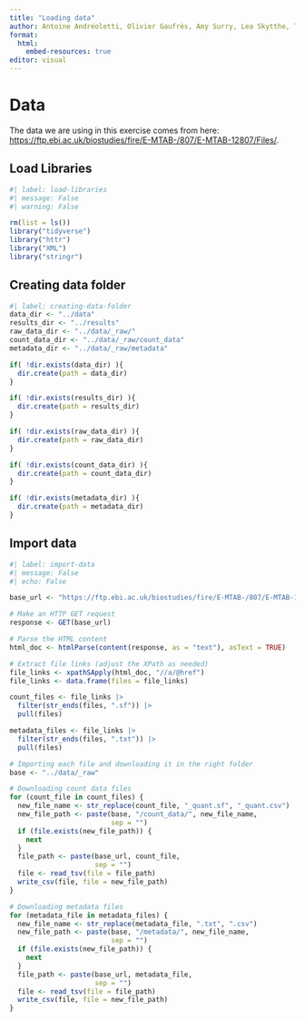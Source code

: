 ```yaml
---
title: "Loading data"
author: Antoine Andréoletti, Olivier Gaufrès, Amy Surry, Lea Skytthe, Trine Søgaard
format:
  html:
    embed-resources: true
editor: visual
---
```


# Data

The data we are using in this exercise comes from here: <https://ftp.ebi.ac.uk/biostudies/fire/E-MTAB-/807/E-MTAB-12807/Files/>.

## Load Libraries

```r
#| label: load-libraries
#| message: False
#| warning: False

rm(list = ls())
library("tidyverse")
library("httr")
library("XML")
library("stringr")
```

## Creating data folder

```r
#| label: creating-data-folder
data_dir <- "../data"
results_dir <- "../results"
raw_data_dir <- "../data/_raw/"
count_data_dir <- "../data/_raw/count_data"
metadata_dir <- "../data/_raw/metadata"

if( !dir.exists(data_dir) ){
  dir.create(path = data_dir)
}

if( !dir.exists(results_dir) ){
  dir.create(path = results_dir)
}

if( !dir.exists(raw_data_dir) ){
  dir.create(path = raw_data_dir)
}

if( !dir.exists(count_data_dir) ){
  dir.create(path = count_data_dir)
}

if( !dir.exists(metadata_dir) ){
  dir.create(path = metadata_dir)
}
```

## Import data

```r
#| label: import-data
#| message: False
#| echo: False

base_url <- "https://ftp.ebi.ac.uk/biostudies/fire/E-MTAB-/807/E-MTAB-12807/Files/"

# Make an HTTP GET request
response <- GET(base_url)

# Parse the HTML content
html_doc <- htmlParse(content(response, as = "text"), asText = TRUE)

# Extract file links (adjust the XPath as needed)
file_links <- xpathSApply(html_doc, "//a/@href")
file_links <- data.frame(files = file_links)

count_files <- file_links |> 
  filter(str_ends(files, ".sf")) |> 
  pull(files)

metadata_files <- file_links |> 
  filter(str_ends(files, ".txt")) |> 
  pull(files)

# Importing each file and downloading it in the right folder
base <- "../data/_raw"

# Downloading count data files
for (count_file in count_files) {
  new_file_name <- str_replace(count_file, "_quant.sf", "_quant.csv")
  new_file_path <- paste(base, "/count_data/", new_file_name,
                         sep = "")
  if (file.exists(new_file_path)) {
    next
  }
  file_path <- paste(base_url, count_file, 
                     sep = "")
  file <- read_tsv(file = file_path)
  write_csv(file, file = new_file_path)
}

# Downloading metadata files
for (metadata_file in metadata_files) {
  new_file_name <- str_replace(metadata_file, ".txt", ".csv")
  new_file_path <- paste(base, "/metadata/", new_file_name,
                         sep = "")
  if (file.exists(new_file_path)) {
    next
  }
  file_path <- paste(base_url, metadata_file, 
                     sep = "")
  file <- read_tsv(file = file_path)
  write_csv(file, file = new_file_path)
}
```
